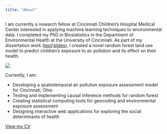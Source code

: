 ```yaml
---
title: "About"
---
```


<div class = "row">
<div class = "col-md-8">

I am currently a research fellow at Cincinnati Children's Hospital Medical Center interested in applying machine learning techniques to environmental data. I completed my PhD in Biostatistics in the Department of Environmental Health at the University of Cincinnati. As part of my dissertation work ([text](https://github.com/cole-brokamp/cole-brokamp.github.io/raw/master/publications/Cole%20Brokamp%20Dissertation%2024March2016.pdf)/[slides](https://github.com/cole-brokamp/cole-brokamp.github.io/raw/master/publications/Cole%20Brokamp%20Dissertation%20Defense%2023March2016.pdf)), I created a novel random forest land use model to predict children's exposure to air pollution and its effect on their health. 

</div>

<div class = "col-md-2">
![](figs/cole_brokamp_headshot.png)
</div>

</div>

Currently, I am:

- Developing a spatiotemporal air pollution exposure assessment model for Cincinnati, Ohio
- Testing and implementing causal inference methods for random forest
- Creating statistical computing tools for geocoding and environmental exposure assessment
- Designing interactive web applications for exploring the social determinants of health

[View my CV](http://colebrokamp.com/cv)
